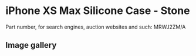 
# iPhone XS Max Silicone Case - Stone

Part number, for search engines, auction websites and such: MRWJ2ZM/A

## Image gallery

<div style={{ width: "768px" }}>
  <GalleryComponent
    images={[
      {
        original: "/everysource/MRWJ2.png",
        thumbnail: "/everypreview/MRWJ2.png",
      },
      {
        original: "/everysource/MRWJ2_AV1_GOLD.png",
        thumbnail: "/everypreview/MRWJ2_AV1_GOLD.png",
      },
      {
        original: "/everysource/MRWJ2_AV1_SILVER.png",
        thumbnail: "/everypreview/MRWJ2_AV1_SILVER.png",
      },
      {
        original: "/everysource/MRWJ2_AV1_SPACE_GRAY.png",
        thumbnail: "/everypreview/MRWJ2_AV1_SPACE_GRAY.png",
      },
      {
        original: "/everysource/MRWJ2_AV2.png",
        thumbnail: "/everypreview/MRWJ2_AV2.png",
      }
    ]}
  />
</div>